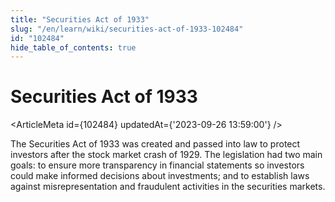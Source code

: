 ```yaml
---
title: "Securities Act of 1933"
slug: "/en/learn/wiki/securities-act-of-1933-102484"
id: "102484"
hide_table_of_contents: true
---
```



# Securities Act of 1933

<ArticleMeta id={102484} updatedAt={'2023-09-26 13:59:00'} />
<div className='border-solid border-b border-t-0 my-4 border-[var(--ifm-color-gray-300)]' />

The Securities Act of 1933 was created and passed into law to protect investors after the stock market crash of 1929. The legislation had two main goals: to ensure more transparency in financial statements so investors could make informed decisions about investments; and to establish laws against misrepresentation and fraudulent activities in the securities markets.
